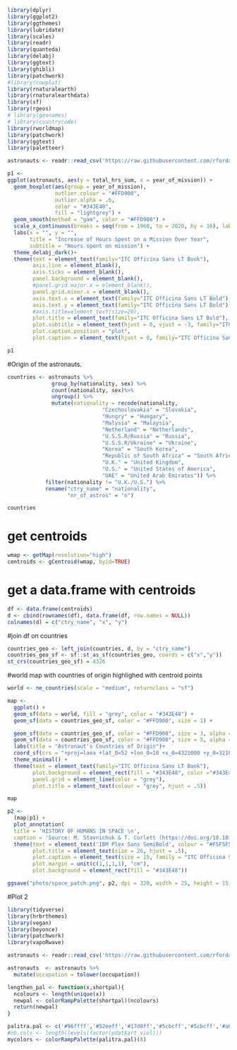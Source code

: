 ```r
library(dplyr)
library(ggplot2)
library(ggthemes)
library(lubridate)
library(scales)
library(readr)
library(quanteda)
library(delabj)
library(ggtext)
library(ghibli)
library(patchwork)
#library(cowplot)
library(rnaturalearth)
library(rnaturalearthdata)
library(sf)
library(rgeos)
# library(geonames)
# library(countrycode)
library(rworldmap)
library(patchwork)
library(ggtext)
library(paletteer)
```

```r
astronauts <- readr::read_csv('https://raw.githubusercontent.com/rfordatascience/tidytuesday/master/data/2020/2020-07-14/astronauts.csv')
```

```r
p1 <-
ggplot(astronauts, aes(y = total_hrs_sum, x = year_of_mission)) +
  geom_boxplot(aes(group = year_of_mission),
               outlier.colour = "#FFD900",
               outlier.alpha = .6,
               color = "#343E48",
               fill = "lightgrey") +
  geom_smooth(method = "gam", color = "#FFD900") +
  scale_x_continuous(breaks = seq(from = 1960, to = 2020, by = 10), labels = paste0(seq(1960, 2020, by = 10), "s")) +
  labs(x = "", y = "",
       title = "Increase of Hours Spent on a Mission Over Year",
       subtitle = "Hours spent on mission") +
  theme_delabj_dark()+
  theme(text = element_text(family="ITC Officina Sans LT Book"),
        axis.line = element_blank(), 
        axis.ticks = element_blank(),
        panel.background = element_blank(),
        #panel.grid.major.x = element_blank(),
        panel.grid.minor.x = element_blank(),
        axis.text.x = element_text(family="ITC Officina Sans LT Bold"),
        axis.text.y = element_text(family="ITC Officina Sans LT Bold"),
        #axis.title=element_text(size=20),
        plot.title = element_text(family="ITC Officina Sans LT Bold"),
        plot.subtitle = element_text(hjust = 0, vjust = -3, family="ITC Officina Sans LT Book"),
        plot.caption.position = "plot",
        plot.caption = element_text(hjust = 0, family="ITC Officina Sans LT Book"))

p1
```

#Origin of the astronauts.
```r
countries <- astronauts %>%
              group_by(nationality, sex) %>%
              count(nationality, sex)%>%
              ungroup() %>% 
              mutate(nationality = recode(nationality,
                              "Czechoslovakia" = "Slovakia",
                              "Hungry" = "Hungary",
                              "Malysia" = "Malaysia",
                              "Netherland" = "Netherlands",
                              "U.S.S.R/Russia" = "Russia",
                              "U.S.S.R/Ukraine" = "Ukraine",
                              "Korea" = "South Korea",
                              "Republic of South Africa" = "South Africa",
                              "U.K." = "United Kingdom",
                              "U.S." = "United States of America",
                              "UAE" = "United Arab Emirates")) %>%
            filter(nationality != "U.K./U.S.") %>%
            rename("ctry_name" = "nationality",
                   "nr_of_astros" = "n")

countries
```

# get centroids
```r
wmap <- getMap(resolution="high")
centroids <- gCentroid(wmap, byid=TRUE)
```

# get a data.frame with centroids
```r
df <- data.frame(centroids)
d <- cbind(rownames(df), data.frame(df, row.names = NULL))
colnames(d) = c("ctry_name", "x", "y")
```

#join df on countries
```r
countries_geo <- left_join(countries, d, by = "ctry_name")
countries_geo_sf <- sf::st_as_sf(countries_geo, coords = c("x","y"))
st_crs(countries_geo_sf) = 4326
```

#world map with countries of origin highlighed with centroid points
```r
world <- ne_countries(scale = "medium", returnclass = "sf")
```

```r
map <-
  ggplot() +
  geom_sf(data = world, fill = "grey", color = "#343E48") +
  geom_sf(data = countries_geo_sf, color = "#FFD900", size = 1) +

  geom_sf(data = countries_geo_sf, color = "#FFD900", size = 3, alpha = .5) +
  geom_sf(data = countries_geo_sf, color = "#FFD900", size = 5, alpha = .2) +
  labs(title = "Astronaut's Countries of Origin")+
  coord_sf(crs = "+proj=laea +lat_0=52 +lon_0=10 +x_0=4321000 +y_0=3210000 +ellps=GRS80 +units=m +no_defs ") +
  theme_minimal() +
  theme(text = element_text(family="ITC Officina Sans LT Book"),
        plot.background = element_rect(fill = "#343E48", color ="#343E48" ),
        panel.grid = element_line(color = "grey"),
        plot.title = element_text(colour = "grey", hjust = .5))

map
```

```r
p2 <-
  (map|p1) +
  plot_annotation(
  title = 'HISTORY OF HUMANS IN SPACE \n',
  caption = 'Source: M. Stavnichuk & T. Corlett (https://doi.org/10.1016/j.lssr.2020.06.003)\nwww.fishwongy.com') & 
  theme(text = element_text('IBM Plex Sans SemiBold', colour = "#F5F5F5"),
        plot.title = element_text(size = 26, hjust = .5),
        plot.caption = element_text(size = 15, family = "ITC Officina Sans LT Book"),
        plot.margin = unit(c(1,1,1,1), "cm"),
        plot.background = element_rect(fill = "#343E48")) 

ggsave("photo/space_patch.png", p2, dpi = 320, width = 25, height = 15)
```

#Plot 2
```r
library(tidyverse)
library(hrbrthemes)
library(vegan)
library(beyonce)
library(patchwork)
library(vapoRwave)
```

```r
astronauts <- readr::read_csv('https://raw.githubusercontent.com/rfordatascience/tidytuesday/master/data/2020/2020-07-14/astronauts.csv')
```

```r
astronauts  <- astronauts %>%
  mutate(occupation = tolower(occupation))
```

```r
lengthen_pal <- function(x,shortpal){
  ncolours <- length(unique(x))
  newpal <- colorRampPalette(shortpal)(ncolours)
  return(newpal)
}
```

```r
palitra.pal <- c('#96ffff','#52eeff','#17d8ff','#5cbcff','#5cbcff','#a696ff','#e064e6','#ff009f')
#nb.cols <- length(levels(factor(pdat$art_viol)))
mycolors <- colorRampPalette(palitra.pal)(8)
```


